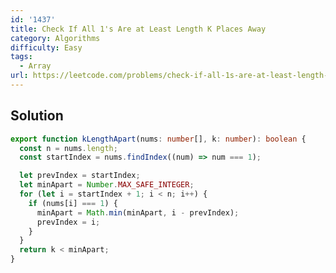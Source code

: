 ```yaml
---
id: '1437'
title: Check If All 1's Are at Least Length K Places Away
category: Algorithms
difficulty: Easy
tags:
  - Array
url: https://leetcode.com/problems/check-if-all-1s-are-at-least-length-k-places-away
---
```


## Solution

```typescript filename="solution.ts" copy
export function kLengthApart(nums: number[], k: number): boolean {
  const n = nums.length;
  const startIndex = nums.findIndex((num) => num === 1);

  let prevIndex = startIndex;
  let minApart = Number.MAX_SAFE_INTEGER;
  for (let i = startIndex + 1; i < n; i++) {
    if (nums[i] === 1) {
      minApart = Math.min(minApart, i - prevIndex);
      prevIndex = i;
    }
  }
  return k < minApart;
}
```
